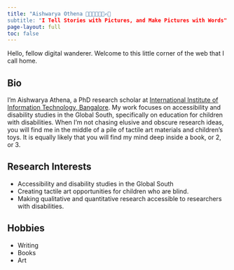 ```yaml
---
title: "Aishwarya Othena 👩🏻‍🦯👩🏼‍🎨✍🏼
subtitle: "I Tell Stories with Pictures, and Make Pictures with Words"
page-layout: full
toc: false
---
```


Hello, fellow digital wanderer. Welcome to this little corner of the web that I call home.

## Bio

I'm Aishwarya Athena, a PhD research scholar at [International Institute of Information Technology, Bangalore](https://www.iiitb.ac.in). My work focuses on accessibility and disability studies in the Global South, specifically on education for children with disabilities. When I'm not chasing elusive and obscure research ideas, you will find me in the middle of a pile of tactile art materials and children's toys. It is equally likely that you will find my mind deep inside a book, or 2, or 3.

## Research Interests

+ Accessibility and disability studies in the Global South
+ Creating tactile art opportunities for children who are blind.
+ Making qualitative and quantitative research accessible to researchers with disabilities.

## Hobbies

+ Writing
+ Books
+ Art





